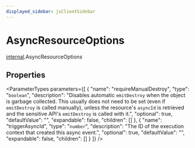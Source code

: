 ```yaml
---
displayed_sidebar: jsClientSidebar
---
```



# AsyncResourceOptions

[internal](../../modules/internal.mdx).AsyncResourceOptions

## Properties

<ParameterTypes parameters={[
  {
    "name": "requireManualDestroy",
    "type": "`boolean`",
    "description": "Disables automatic `emitDestroy` when the object is garbage collected. This usually does not need to be set (even if `emitDestroy` is called manually), unless the resource's `asyncId` is retrieved and the sensitive API's `emitDestroy` is called with it.",
    "optional": true,
    "defaultValue": "",
    "expandable": false,
    "children": []
  },
  {
    "name": "triggerAsyncId",
    "type": "`number`",
    "description": "The ID of the execution context that created this async event.",
    "optional": true,
    "defaultValue": "",
    "expandable": false,
    "children": []
  }
]} />
